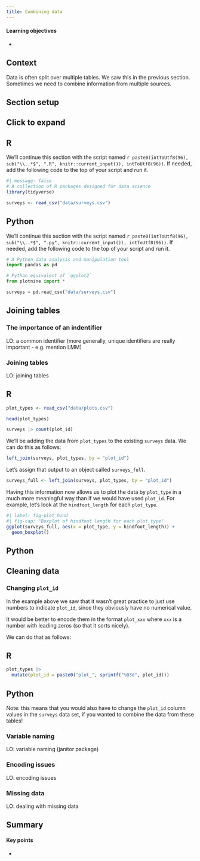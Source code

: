 ```yaml
---
title: Combining data
---
```


::: {.callout-tip}
#### Learning objectives

- 
:::


## Context
Data is often split over multiple tables. We saw this in the previous section. Sometimes we need to combine information from multiple sources.

## Section setup {#setup_grouped_operations}

::: {.callout-note collapse="true"}
## Click to expand

::: {.panel-tabset group="language"}
## R

We'll continue this section with the script named `r paste0(intToUtf8(96), sub("\\..*$", ".R", knitr::current_input()), intToUtf8(96))`. If needed, add the following code to the top of your script and run it.

```r
#| message: false
# A collection of R packages designed for data science
library(tidyverse)

surveys <- read_csv("data/surveys.csv")
```

## Python

We'll continue this section with the script named `r paste0(intToUtf8(96), sub("\\..*$", ".py", knitr::current_input()), intToUtf8(96))`. If needed, add the following code to the top of your script and run it.

```python
# A Python data analysis and manipulation tool
import pandas as pd

# Python equivalent of `ggplot2`
from plotnine import *

surveys = pd.read_csv("data/surveys.csv")
```

:::
:::

## Joining tables

### The importance of an indentifier
LO: a common identifier (more generally, unique identifiers are really important - e.g. mention LMM)

### Joining tables
LO:  joining tables

::: {.panel-tabset group="language"}
## R

```r
plot_types <- read_csv("data/plots.csv")
```

```r
head(plot_types)
```

```r
surveys |> count(plot_id)
```

We'll be adding the data from `plot_types` to the existing `surveys` data. We can do this as follows:

```r
left_join(surveys, plot_types, by = "plot_id")
```

Let's assign that output to an object called `surveys_full`.

```r
surveys_full <- left_join(surveys, plot_types, by = "plot_id")
```

Having this information now allows us to plot the data by `plot_type` in a much more meaningful way than if we would have used `plot_id`. For example, let's look at the `hindfoot_length` for each `plot_type`.

```r
#| label: fig-plot_hind
#| fig-cap: "Boxplot of hindfoot length for each plot type"
ggplot(surveys_full, aes(x = plot_type, y = hindfoot_length)) +
  geom_boxplot()
```


## Python
:::

## Cleaning data

### Changing `plot_id`

In the example above we saw that it wasn't great practice to just use numbers to indicate `plot_id`, since they obviously have no numerical value.

It would be better to encode them in the format `plot_xxx` where `xxx` is a number with leading zeros (so that it sorts nicely).

We can do that as follows:

::: {.panel-tabset group="language"}
## R

```r
plot_types |> 
  mutate(plot_id = paste0("plot_", sprintf("%03d", plot_id)))
```

## Python

:::

Note: this means that you would also have to change the `plot_id` column values in the `surveys` data set, if you wanted to combine the data from these tables!


### Variable naming
LO: variable naming (janitor package)

### Encoding issues
LO: encoding issues

### Missing data
LO: dealing with missing data


## Summary

::: {.callout-tip}
#### Key points

- 
:::
